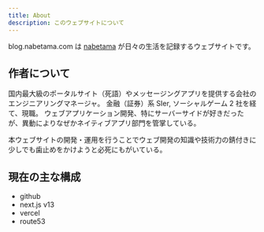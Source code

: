 ```yaml
---
title: About
description: このウェブサイトについて
---
```


blog.nabetama.com は [nabetama](https://twitter.com/nabetama) が日々の生活を記録するウェブサイトです。

## 作者について

国内最大級のポータルサイト（死語）やメッセージングアプリを提供する会社のエンジニアリングマネージャ。
金融（証券）系 SIer, ソーシャルゲーム 2 社を経て、現職。
ウェブアプリケーション開発、特にサーバーサイドが好きだったが、異動によりなぜかネイティブアプリ部門を管掌している。

本ウェブサイトの開発・運用を行うことでウェブ開発の知識や技術力の錆付きに少しでも歯止めをかけようと必死にもがいている。

## 現在の主な構成

- github
- next.js v13
- vercel
- route53
